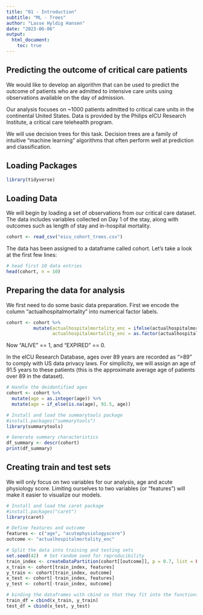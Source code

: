 ```yaml
---
title: "01 - Introduction"
subtitle: "ML - Trees"
author: "Lasse Hyldig Hansen"
date: "2023-06-06"
output: 
  html_document:
    toc: true
---
```


## Predicting the outcome of critical care patients

We would like to develop an algorithm that can be used to predict the outcome of patients who are admitted to intensive care units using observations available on the day of admission.

Our analysis focuses on ~1000 patients admitted to critical care units in the continental United States. Data is provided by the Philips eICU Research Institute, a critical care telehealth program.

We will use decision trees for this task. Decision trees are a family of intuitive "machine learning" algorithms that often perform well at prediction and classification.

## Loading Packages

```r
library(tidyverse)
```


## Loading Data

We will begin by loading a set of observations from our critical care dataset. The data includes variables collected on Day 1 of the stay, along with outcomes such as length of stay and in-hospital mortality.

```r
cohort <- read_csv("eicu_cohort_trees.csv")
```
The data has been assigned to a dataframe called cohort. Let's take a look at the first few lines:

```r
# head first 10 data entries
head(cohort, n = 10)
```

## Preparing the data for analysis

We first need to do some basic data preparation. First we encode the column "actualhospitalmortality" into numerical factor labels.

```r
cohort <- cohort %>% 
          mutate(actualhospitalmortality_enc = ifelse(actualhospitalmortality == "EXPIRED", 0, 1),
                 actualhospitalmortality_enc = as.factor(actualhospitalmortality_enc))
```

Now "ALIVE" == 1, and "EXPIRED" == 0.

In the eICU Research Database, ages over 89 years are recorded as ">89" to comply with US data privacy laws. For simplicity, we will assign an age of 91.5 years to these patients (this is the approximate average age of patients over 89 in the dataset).

```r
# Handle the deidentified ages
cohort <- cohort %>%
  mutate(age = as.integer(age)) %>%
  mutate(age = if_else(is.na(age), 91.5, age))
```


```r
# Install and load the summarytools package
#install.packages("summarytools")
library(summarytools)

# Generate summary characteristics
df_summary <- descr(cohort)
print(df_summary)
```
## Creating train and test sets

We will only focus on two variables for our analysis, age and acute physiology score. Limiting ourselves to two variables (or "features") will make it easier to visualize our models.

```r
# Install and load the caret package
#install.packages("caret")
library(caret)

# Define features and outcome
features <- c("age", "acutephysiologyscore")
outcome <- "actualhospitalmortality_enc"

# Split the data into training and testing sets
set.seed(42)  # Set random seed for reproducibility
train_index <- createDataPartition(cohort[[outcome]], p = 0.7, list = FALSE)
x_train <- cohort[train_index, features]
y_train <- cohort[train_index, outcome]
x_test <- cohort[-train_index, features]
y_test <- cohort[-train_index, outcome]

# binding the dataframes with cbind so that they fit into the functions later
train_df = cbind(x_train, y_train)
test_df = cbind(x_test, y_test)
```

